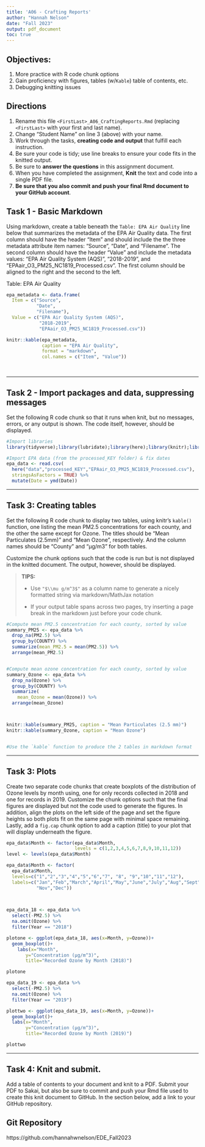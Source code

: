 ```yaml
---
title: 'A06 - Crafting Reports'
author: "Hannah Nelson" 
date: "Fall 2023"
output: pdf_document
toc: true
---
```


## Objectives:

1.  More practice with R code chunk options
2.  Gain proficiency with figures, tables (w/`Kable`) table of contents, etc.
3.  Debugging knitting issues

## Directions

1.  Rename this file `<FirstLast>_A06_CraftingReports.Rmd` (replacing `<FirstLast>` with your first and last name).
2.  Change "Student Name" on line 3 (above) with your name.
3.  Work through the tasks, **creating code and output** that fulfill each instruction.
4.  Be sure your code is tidy; use line breaks to ensure your code fits in the knitted output.
5.  Be sure to **answer the questions** in this assignment document.
6.  When you have completed the assignment, **Knit** the text and code into a single PDF file.
7.  **Be sure that you also commit and push your final Rmd document to your GitHub account**.

## Task 1 - Basic Markdown

Using markdown, create a table beneath the `Table: EPA Air Quality` line below that summarizes the metadata of the EPA Air Quality data. The first column should have the header "Item" and should include the the three metadata attribute item names: "Source", "Date", and "Filename". The second column should have the header "Value" and include the metadata values: "EPA Air Quality System (AQS)", "2018-2019", and "EPAair_O3_PM25_NC1819_Processed.csv". The first column should be aligned to the right and the second to the left.

Table: EPA Air Quality
```r

epa_metadata <- data.frame(
  Item = c("Source", 
           "Date", 
           "Filename"),
  Value = c("EPA Air Quality System (AQS)", 
            "2018-2019", 
            "EPAair_O3_PM25_NC1819_Processed.csv"))

knitr::kable(epa_metadata, 
             caption = "EPA Air Quality", 
             format = "markdown", 
             col.names = c("Item", "Value"))
  
 
```


---

## Task 2 - Import packages and data, suppressing messages

Set the following R code chunk so that it runs when knit, but no messages, errors, or any output is shown. The code itself, however, should be displayed.

```r
#Import libraries
library(tidyverse);library(lubridate);library(here);library(knitr);library(dplyr)

#Import EPA data (from the processed_KEY folder) & fix dates
epa_data <- read.csv(
  here("data","processed_KEY","EPAair_O3_PM25_NC1819_Processed.csv"),
  stringsAsFactors = TRUE) %>% 
  mutate(Date = ymd(Date))
```

---

## Task 3: Creating tables

Set the following R code chunk to display two tables, using knitr's `kable()` function, one listing the mean PM2.5 concentrations for each county, and the other the same except for Ozone. The titles should be "Mean Particulates (2.5mm)" and "Mean Ozone", respectively. And the column names should be "County" and "µg/m3" for both tables.

Customize the chunk options such that the code is run but is not displayed in the knitted document. The output, however, should be displayed.

> **TIPS:**
>
> -   Use `"$\\mu g/m^3$"` as a column name to generate a nicely formatted string via markdown/MathJax notation
>
> -   If your output table spans across two pages, try inserting a page break in the markdown just before your code chunk.


```r
#Compute mean PM2.5 concentration for each county, sorted by value
summary_PM25 <- epa_data %>% 
  drop_na(PM2.5) %>% 
  group_by(COUNTY) %>% 
  summarize(mean_PM2.5 = mean(PM2.5)) %>% 
  arrange(mean_PM2.5)


#Compute mean ozone concentration for each county, sorted by value
summary_Ozone <- epa_data %>% 
  drop_na(Ozone) %>% 
  group_by(COUNTY) %>% 
  summarize(
    mean_Ozone = mean(Ozone)) %>% 
  arrange(mean_Ozone)



knitr::kable(summary_PM25, caption = "Mean Particulates (2.5 mm)")
knitr::kable(summary_Ozone, caption = "Mean Ozone")


#Use the `kable` function to produce the 2 tables in markdown format

```

---

## Task 3: Plots

Create two separate code chunks that create boxplots of the distribution of Ozone levels by month using, one for only records collected in 2018 and one for records in 2019. Customize the chunk options such that the final figures are displayed but not the code used to generate the figures. In addition, align the plots on the left side of the page and set the figure heights so both plots fit on the same page with minimal space remaining. Lastly, add a `fig.cap` chunk option to add a caption (title) to your plot that will display underneath the figure.

```r


epa_data$Month <- factor(epa_data$Month, 
                         levels = c(1,2,3,4,5,6,7,8,9,10,11,12))
level <- levels(epa_data$Month)

epa_data$Month <- factor(
  epa_data$Month,
  levels=c("1","2","3","4","5","6","7", "8", "9","10","11","12"),
  labels=c("Jan","Feb","March","April","May","June","July","Aug","Sept","Oct",
           "Nov","Dec"))
  


epa_data_18 <- epa_data %>%
  select(-PM2.5) %>%
  na.omit(Ozone) %>%
  filter(Year == "2018")

plotone <- ggplot(epa_data_18, aes(x=Month, y=Ozone))+
  geom_boxplot()+
    labs(x="Month",
       y="Concentration (µg/m^3)",
       title="Recorded Ozone by Month (2018)")

plotone

```
```r
epa_data_19 <- epa_data %>%
  select(-PM2.5) %>%
  na.omit(Ozone) %>%
  filter(Year == "2019")

plottwo <- ggplot(epa_data_19, aes(x=Month, y=Ozone))+
  geom_boxplot()+
  labs(x="Month",
       y="Concentration (µg/m^3)",
       title="Recorded Ozone by Month (2019)")

plottwo
```



---
\newpage

## Task 4: Knit and submit.
Add a table of contents to your document and knit to a PDF. Submit your PDF to Sakai, but also be sure to commit and push your Rmd file used to create this knit document to GitHub. In the section below, add a link to your GitHub repository. 

## Git Repository

https://github.com/hannahwnelson/EDE_Fall2023

